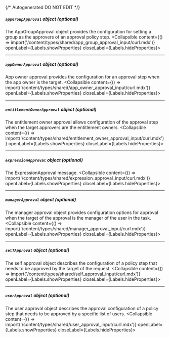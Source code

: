 {/* Autogenerated DO NOT EDIT  */}

##### `appGroupApproval` _object (optional)_
The AppGroupApproval object provides the configuration for setting a group as the approvers of an approval policy step.
<Collapsible content={() => import('/content/types/shared/app_group_approval_input/curl.mdx')} openLabel={Labels.showProperties} closeLabel={Labels.hideProperties}>
</Collapsible>

---
##### `appOwnerApproval` _object (optional)_
App owner approval provides the configuration for an approval step when the app owner is the target.
<Collapsible content={() => import('/content/types/shared/app_owner_approval_input/curl.mdx')} openLabel={Labels.showProperties} closeLabel={Labels.hideProperties}>
</Collapsible>

---
##### `entitlementOwnerApproval` _object (optional)_
The entitlement owner approval allows configuration of the approval step when the target approvers are the entitlement owners.
<Collapsible content={() => import('/content/types/shared/entitlement_owner_approval_input/curl.mdx')} openLabel={Labels.showProperties} closeLabel={Labels.hideProperties}>
</Collapsible>

---
##### `expressionApproval` _object (optional)_
The ExpressionApproval message.
<Collapsible content={() => import('/content/types/shared/expression_approval_input/curl.mdx')} openLabel={Labels.showProperties} closeLabel={Labels.hideProperties}>
</Collapsible>

---
##### `managerApproval` _object (optional)_
The manager approval object provides configuration options for approval when the target of the approval is the manager of the user in the task.
<Collapsible content={() => import('/content/types/shared/manager_approval_input/curl.mdx')} openLabel={Labels.showProperties} closeLabel={Labels.hideProperties}>
</Collapsible>

---
##### `selfApproval` _object (optional)_
The self approval object describes the configuration of a policy step that needs to be approved by the target of the request.
<Collapsible content={() => import('/content/types/shared/self_approval_input/curl.mdx')} openLabel={Labels.showProperties} closeLabel={Labels.hideProperties}>
</Collapsible>

---
##### `userApproval` _object (optional)_
The user approval object describes the approval configuration of a policy step that needs to be approved by a specific list of users.
<Collapsible content={() => import('/content/types/shared/user_approval_input/curl.mdx')} openLabel={Labels.showProperties} closeLabel={Labels.hideProperties}>
</Collapsible>


